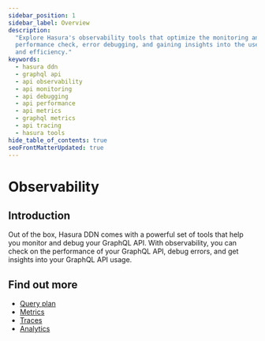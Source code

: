 ```yaml
---
sidebar_position: 1
sidebar_label: Overview
description:
  "Explore Hasura's observability tools that optimize the monitoring and debugging of your GraphQL API. Learn about
  performance check, error debugging, and gaining insights into the use of your GraphQL API for increased productivity
  and efficiency."
keywords:
  - hasura ddn
  - graphql api
  - api observability
  - api monitoring
  - api debugging
  - api performance
  - api metrics
  - graphql metrics
  - api tracing
  - hasura tools
hide_table_of_contents: true
seoFrontMatterUpdated: true
---
```



# Observability

## Introduction

Out of the box, Hasura DDN comes with a powerful set of tools that help you monitor and debug your GraphQL API. With
observability, you can check on the performance of your GraphQL API, debug errors, and get insights into your GraphQL
API usage.

## Find out more

- [Query plan](/observability/explain/index.mdx)
- [Metrics](/observability/metrics.mdx)
- [Traces](/observability/traces.mdx)
- [Analytics](/observability/model-analytics/index.mdx)
